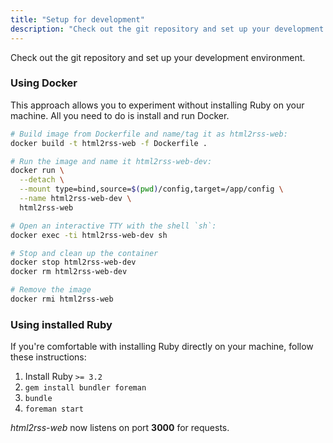 ```yaml
---
title: "Setup for development"
description: "Check out the git repository and set up your development environment."
---
```


Check out the git repository and set up your development environment.

### Using Docker

This approach allows you to experiment without installing Ruby on your machine.
All you need to do is install and run Docker.

```sh
# Build image from Dockerfile and name/tag it as html2rss-web:
docker build -t html2rss-web -f Dockerfile .

# Run the image and name it html2rss-web-dev:
docker run \
  --detach \
  --mount type=bind,source=$(pwd)/config,target=/app/config \
  --name html2rss-web-dev \
  html2rss-web

# Open an interactive TTY with the shell `sh`:
docker exec -ti html2rss-web-dev sh

# Stop and clean up the container
docker stop html2rss-web-dev
docker rm html2rss-web-dev

# Remove the image
docker rmi html2rss-web
```

### Using installed Ruby

If you're comfortable with installing Ruby directly on your machine, follow these instructions:

1. Install Ruby `>= 3.2`
2. `gem install bundler foreman`
3. `bundle`
4. `foreman start`

_html2rss-web_ now listens on port **3000** for requests.
